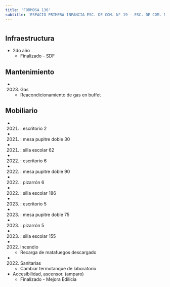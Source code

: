 ```yaml
---
title: 'FORMOSA 136'
subtitle: 'ESPACIO PRIMERA INFANCIA ESC. DE COM. N° 19 - ESC. DE COM. N° 19 JUAN MONTALVO - ESEA DANZA MASTRAZZI DANZA JUV. N°02'
---
```


#
## Infraestructura

* 2do año 
    + Finalizado - SDF 


## Mantenimiento

*  (2023) Gas 
    + Reacondicionamiento de gas en buffet


## Mobiliario

*  (2021) : escritorio 2 

*  (2021) : mesa pupitre doble 30 

*  (2021) : silla escolar 62 

*  (2022) : escritorio 6 

*  (2022) : mesa pupitre doble 90 

*  (2022) : pizarrón 6 

*  (2022) : silla escolar 186 

*  (2023) : escritorio 5 

*  (2023) : mesa pupitre doble 75 

*  (2023) : pizarrón 5 

*  (2023) : silla escolar 155 




*  (2022) Incendio 
    + Recarga de matafuegos descargado

*  (2022) Sanitarias 
    + Cambiar termotanque de laboratorio





* Accesibilidad, ascensor. (amparo) 
    + Finalizado - Mejora Edilicia 




